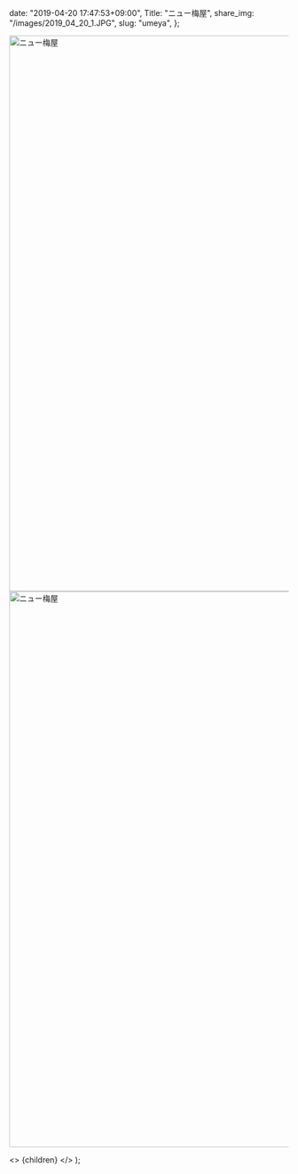 
  date: "2019-04-20 17:47:53+09:00",
  Title: "ニュー梅屋",
  share_img: "/images/2019_04_20_1.JPG",
  slug: "umeya",
};

<img src="/Users/dream_exp/Desktop/Projects/ikyoukoujitsu/ikyoukoujitsu-v2/public/images/2019_04_20_1.JPG" alt="ニュー梅屋" width="1500" height="1000" />

<img src="/Users/dream_exp/Desktop/Projects/ikyoukoujitsu/ikyoukoujitsu-v2/public/images/2019_04_20_2.JPG" alt="ニュー梅屋" width="1500" height="1000" />

  <>
    <Head>
      <title>{meta.Title} | 異郷好実</title>
    </Head>
    <PostLayout meta={meta}>{children}</PostLayout>
  </>
);
